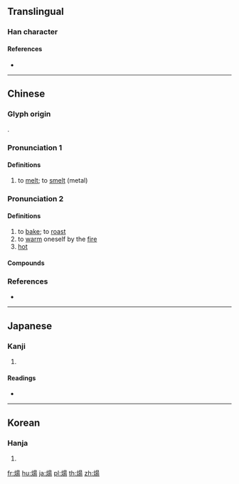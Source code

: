 {{also|炀}}
==Translingual==

===Han character===
{{Han char|rn=86|rad=火|as=09|sn=13|four=96827|canj=FAMH}}

====References====
* {{Han ref|kx=0678.070|dkj=19235|dj=1089.100|hdz=32216.160|uh=716C|ud=29036|bh=B7D5|bd=47061}}

----

==Chinese==
{{zh-forms|s=炀}}

===Glyph origin===
{{Han etym}}
{{Han compound|火|昜|c1=s|c2=p|t1=fire|ls=psc}}.

===Pronunciation 1===
{{zh-pron
|m=yáng
|c=joeng4
|mc=1
|oc=n,1
|cat=v
}}

====Definitions====
{{zh-hanzi}}

# to [[melt]]; to [[smelt]] (metal)

===Pronunciation 2===
{{zh-pron
|m=yàng
|c=joeng6
|mc=2
|oc=n,2
|cat=v,a
}}

====Definitions====
{{zh-hanzi}}

# to [[bake]]; to [[roast]]
# to [[warm]] oneself by the [[fire]]
# [[hot]]

====Compounds====
{{zh-der|煬灶}}

===References===
* {{R:yue:Hanzi}}

----

==Japanese==

===Kanji===
{{ja-kanji|grade=|rs=火09}}

# {{defn|lang=ja|sort=火09}}

====Readings====
* {{ja-readings|on=[[よう]] (yō)|kun=[[あぶる]] (aburu)}}

----

==Korean==

===Hanja===
{{ko-hanja|hangeul=양|eumhun=|rv=yang|mr=yang|y=yang}}

# {{defn|lang=ko|sort=火09}}

[[fr:煬]]
[[hu:煬]]
[[ja:煬]]
[[pl:煬]]
[[th:煬]]
[[zh:煬]]